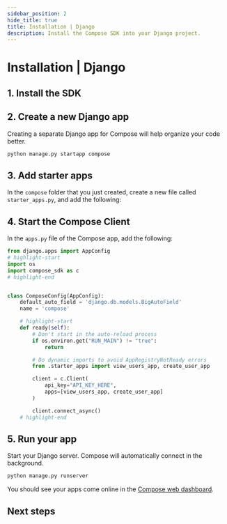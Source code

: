 ```yaml
---
sidebar_position: 2
hide_title: true
title: Installation | Django
description: Install the Compose SDK into your Django project.
---
```



# Installation | Django

<Introduction framework="Django" />

## 1. Install the SDK

<InstallSdkPython />

## 2. Create a new Django app

Creating a separate Django app for Compose will help organize your code better.

```python
python manage.py startapp compose
```

## 3. Add starter apps

In the `compose` folder that you just created, create a new file called `starter_apps.py`, and add the following:

<StarterAppsPython />

## 4. Start the Compose Client

In the `apps.py` file of the Compose app, add the following:

```python
from django.apps import AppConfig
# highlight-start
import os
import compose_sdk as c
# highlight-end


class ComposeConfig(AppConfig):
    default_auto_field = 'django.db.models.BigAutoField'
    name = 'compose'

    # highlight-start
    def ready(self):
        # Don't start in the auto-reload process
        if os.environ.get("RUN_MAIN") != "true":
            return

        # Do dynamic imports to avoid AppRegistryNotReady errors
        from .starter_apps import view_users_app, create_user_app

        client = c.Client(
            api_key="API_KEY_HERE",
            apps=[view_users_app, create_user_app]
        )

        client.connect_async()
    # highlight-end
```

<ConnectClientDetailsPython framework="Django" />

<ReplaceApiKey />

## 5. Run your app

Start your Django server. Compose will automatically connect in the background.

```bash
python manage.py runserver
```

You should see your apps come online in the [Compose web dashboard](https://app.composehq.com/home).

## Next steps

<NextStepsPython />